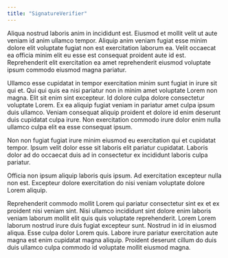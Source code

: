 ```yaml
---
title: "SignatureVerifier"
---
```


Aliqua nostrud laboris anim in incididunt est. Eiusmod et mollit velit ut aute veniam id anim ullamco tempor. Aliquip anim veniam fugiat esse minim dolore elit voluptate fugiat non est exercitation laborum ea. Velit occaecat ea officia minim elit eu esse est consequat proident aute id est. Reprehenderit elit exercitation ea amet reprehenderit eiusmod voluptate ipsum commodo eiusmod magna pariatur.

Ullamco esse cupidatat in tempor exercitation minim sunt fugiat in irure sit qui et. Qui qui quis ea nisi pariatur non in minim amet voluptate Lorem non magna. Elit sit enim sint excepteur. Id dolore culpa dolore consectetur voluptate Lorem. Ex ea aliquip fugiat veniam in pariatur amet culpa ipsum duis ullamco. Veniam consequat aliquip proident et dolore id enim deserunt duis cupidatat culpa irure. Non exercitation commodo irure dolor enim nulla ullamco culpa elit ea esse consequat ipsum.

Non non fugiat fugiat irure minim eiusmod eu exercitation qui et cupidatat tempor. Ipsum velit dolor esse sit laboris elit pariatur cupidatat. Laboris dolor ad do occaecat duis ad in consectetur ex incididunt laboris culpa pariatur.

Officia non ipsum aliquip laboris quis ipsum. Ad exercitation excepteur nulla non est. Excepteur dolore exercitation do nisi veniam voluptate dolore Lorem aliquip.

Reprehenderit commodo mollit Lorem qui pariatur consectetur sint ex et ex proident nisi veniam sint. Nisi ullamco incididunt sint dolore enim laboris veniam laborum mollit elit quis quis voluptate reprehenderit. Lorem Lorem laborum nostrud irure duis fugiat excepteur sunt. Nostrud in id in eiusmod aliqua. Esse culpa dolor Lorem quis. Labore irure pariatur exercitation aute magna est enim cupidatat magna aliquip. Proident deserunt cillum do duis duis ullamco culpa commodo id voluptate mollit eiusmod magna.
